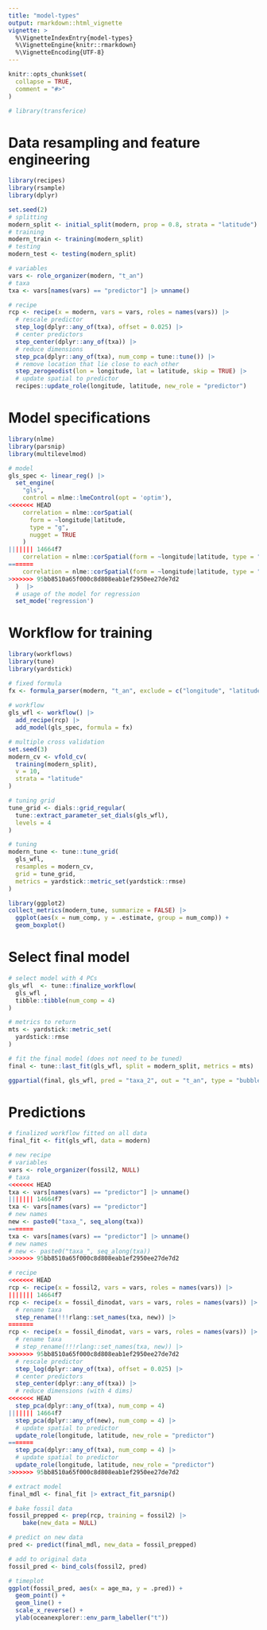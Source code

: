 ```yaml
---
title: "model-types"
output: rmarkdown::html_vignette
vignette: >
  %\VignetteIndexEntry{model-types}
  %\VignetteEngine{knitr::rmarkdown}
  %\VignetteEncoding{UTF-8}
---
```


```r
knitr::opts_chunk$set(
  collapse = TRUE,
  comment = "#>"
)
```

```r
# library(transferice)
```

# Data resampling and feature engineering

```r
library(recipes)
library(rsample)
library(dplyr)

set.seed(2)
# splitting
modern_split <- initial_split(modern, prop = 0.8, strata = "latitude")
# training
modern_train <- training(modern_split)
# testing
modern_test <- testing(modern_split)

# variables
vars <- role_organizer(modern, "t_an")
# taxa
txa <- vars[names(vars) == "predictor"] |> unname()

# recipe
rcp <- recipe(x = modern, vars = vars, roles = names(vars)) |> 
  # rescale predictor
  step_log(dplyr::any_of(txa), offset = 0.025) |> 
  # center predictors
  step_center(dplyr::any_of(txa)) |> 
  # reduce dimensions
  step_pca(dplyr::any_of(txa), num_comp = tune::tune()) |> 
  # remove location that lie close to each other
  step_zerogeodist(lon = longitude, lat = latitude, skip = TRUE) |> 
  # update spatial to predictor
  recipes::update_role(longitude, latitude, new_role = "predictor")
```

# Model specifications

```r
library(nlme)
library(parsnip)
library(multilevelmod)

# model
gls_spec <- linear_reg() |> 
  set_engine(
    "gls",  
    control = nlme::lmeControl(opt = 'optim'),
<<<<<<< HEAD
    correlation = nlme::corSpatial(
      form = ~longitude|latitude, 
      type = "g", 
      nugget = TRUE
    )
||||||| 14664f7
    correlation = nlme::corSpatial(form = ~longitude|latitude, type = "g" )
=======
    correlation = nlme::corSpatial(form = ~longitude|latitude, type = "g" , nugget = TRUE)
>>>>>>> 95bb8510a65f000c8d808eab1ef2950ee27de7d2
  )  |> 
  # usage of the model for regression
  set_mode('regression')
```

# Workflow for training

```r
library(workflows)
library(tune)
library(yardstick)

# fixed formula
fx <- formula_parser(modern, "t_an", exclude = c("longitude", "latitude"))
  
# workflow
gls_wfl <- workflow() |> 
  add_recipe(rcp) |> 
  add_model(gls_spec, formula = fx) 

# multiple cross validation
set.seed(3)
modern_cv <- vfold_cv(
  training(modern_split), 
  v = 10, 
  strata = "latitude"
)

# tuning grid
tune_grid <- dials::grid_regular(
  tune::extract_parameter_set_dials(gls_wfl), 
  levels = 4
)

# tuning
modern_tune <- tune::tune_grid(
  gls_wfl,
  resamples = modern_cv,
  grid = tune_grid,
  metrics = yardstick::metric_set(yardstick::rmse)
)
```

```r
library(ggplot2)
collect_metrics(modern_tune, summarize = FALSE) |> 
  ggplot(aes(x = num_comp, y = .estimate, group = num_comp)) +
  geom_boxplot()
```

# Select final model

```r
# select model with 4 PCs
gls_wfl  <- tune::finalize_workflow(
  gls_wfl ,
  tibble::tibble(num_comp = 4)
)

# metrics to return
mts <- yardstick::metric_set(
  yardstick::rmse
)

# fit the final model (does not need to be tuned)
final <- tune::last_fit(gls_wfl, split = modern_split, metrics = mts)
```

```r
ggpartial(final, gls_wfl, pred = "taxa_2", out = "t_an", type = "bubble")
```

# Predictions

```r
# finalized workflow fitted on all data
final_fit <- fit(gls_wfl, data = modern)

# new recipe
# variables
vars <- role_organizer(fossil2, NULL)
# taxa
<<<<<<< HEAD
txa <- vars[names(vars) == "predictor"] |> unname()
||||||| 14664f7
txa <- vars[names(vars) == "predictor"]
# new names
new <- paste0("taxa_", seq_along(txa))
=======
txa <- vars[names(vars) == "predictor"] |> unname()
# new names
# new <- paste0("taxa_", seq_along(txa))
>>>>>>> 95bb8510a65f000c8d808eab1ef2950ee27de7d2

# recipe
<<<<<<< HEAD
rcp <- recipe(x = fossil2, vars = vars, roles = names(vars)) |> 
||||||| 14664f7
rcp <- recipe(x = fossil_dinodat, vars = vars, roles = names(vars)) |> 
  # rename taxa
  step_rename(!!!rlang::set_names(txa, new)) |> 
=======
rcp <- recipe(x = fossil_dinodat, vars = vars, roles = names(vars)) |> 
  # rename taxa
  # step_rename(!!!rlang::set_names(txa, new)) |> 
>>>>>>> 95bb8510a65f000c8d808eab1ef2950ee27de7d2
  # rescale predictor
  step_log(dplyr::any_of(txa), offset = 0.025) |> 
  # center predictors
  step_center(dplyr::any_of(txa)) |> 
  # reduce dimensions (with 4 dims)
<<<<<<< HEAD
  step_pca(dplyr::any_of(txa), num_comp = 4) 
||||||| 14664f7
  step_pca(dplyr::any_of(new), num_comp = 4) |> 
  # update spatial to predictor
  update_role(longitude, latitude, new_role = "predictor")
=======
  step_pca(dplyr::any_of(txa), num_comp = 4) |> 
  # update spatial to predictor
  update_role(longitude, latitude, new_role = "predictor")
>>>>>>> 95bb8510a65f000c8d808eab1ef2950ee27de7d2

# extract model
final_mdl <- final_fit |> extract_fit_parsnip()

# bake fossil data
fossil_prepped <- prep(rcp, training = fossil2) |> 
    bake(new_data = NULL)

# predict on new data
pred <- predict(final_mdl, new_data = fossil_prepped)

# add to original data
fossil_pred <- bind_cols(fossil2, pred)

# timeplot
ggplot(fossil_pred, aes(x = age_ma, y = .pred)) +
  geom_point() +
  geom_line() +
  scale_x_reverse() +
  ylab(oceanexplorer::env_parm_labeller("t"))
```


